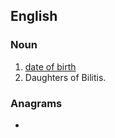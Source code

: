 {{also|dob|dob-}}
==English==

===Noun===
{{wikipedia|dab=DOB}}
{{wikipedia|Daughters of Bilitis}}
{{head|en|initialism}}

# [[date of birth]]
# Daughters of Bilitis. {{non-gloss|The first organized and successful lesbian liberation organization in the United States.}}

===Anagrams===
* {{anagrams|en|a=bdo|BOD|Bod|bod}}